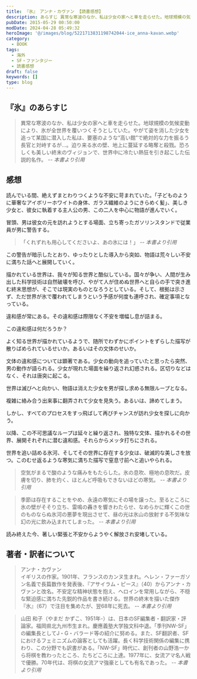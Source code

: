 ```yaml
---
title: 『氷』　アンナ・カヴァン 【読書感想】
description: あらすじ 異常な寒波のなか、私は少女の家へと車を走らせた。地球規模の気候変動により、氷が全世界を覆いつくそうとしていた。迫り来る氷の壁、地上に蔓延する略奪と殺戮。恐ろしくも美しい終末のヴィジョンで、世界中に冷たい熱狂を引き起こした伝説的名作。
pubDate: 2015-05-29 00:50:00
modDate: 2024-04-28 05:49:32
heroImage: '@/images/blog/5221713831198742044-ice_anna-kavan.webp'
category:
  - BOOK
tags:
  - 海外
  - SF・ファンタジー
  - 読書感想
draft: false
keywords: []
type: blog
---
```


## 『氷』のあらすじ

> 異常な寒波のなか、私は少女の家へと車を走らせた。地球規模の気候変動により、氷が全世界を覆いつくそうとしていた。やがて姿を消した少女を追って某国に潜入した私は、要塞のような“高い館”で絶対的な力を振るう長官と対峙するが…。迫り来る氷の壁、地上に蔓延する略奪と殺戮。恐ろしくも美しい終末のヴィジョンで、世界中に冷たい熱狂を引き起こした伝説的名作。 <cite>-- 本書より引用</cite>

## 感想

読んでいる間、絶えずまとわりつくような不安に苛まれていた。「子どものように華奢なアイボリーホワイトの身体、ガラス繊維のようにきらめく髪」、美しき少女と、彼女に執着する主人公の男、この二人を中心に物語が進んでいく。

冒頭、男は彼女の元を訪れようとする場面、立ち寄ったガソリンスタンドで従業員が男に警告する。

> 「くれずれも用心してくださいよ、あの氷には！」 <cite>-- 本書より引用</cite>

この警告が暗示したとおり、ゆったりとした導入から突如、物語は荒々しい不安に満ちた話へと展開していく。

描かれている世界は、我々が知る世界と酷似している。国々が争い、人間が生み出した科学技術は自然破壊を呼び、やがて人が住めぬ世界へと自らの手で突き進む終末思想が、そこでは現実のものとなろうとしている。そして、根拠は示さず、ただ世界が氷で覆われてしまうという予感が何度も連呼され、確定事項となっている。

違和感が常にある。その違和感は際限なく不安を増幅し息が詰まる。

この違和感は何だろうか？

よく知る世界が描かれているようで、随所でわずかにポイントをずらした描写が散りばめられているせいか。あるいはその文体のせいか。

文体の違和感については顕著である。少女の動向を追っていたと思ったら突然、男の動作が語られる。少女が現れた場面を繰り返され幻惑される。区切りなどはなく、それは唐突に起こる。

世界は滅びへと向かい、物語は消えた少女を男が探し求める無限ループとなる。

複雑に絡み合う出来事に翻弄されて少女を見失う。あるいは、諦めてしまう。

しかし、すべてのプロセスをすっ飛ばして再びチャンスが訪れ少女を探しに向かう。

以降、この不可思議なループは延々と繰り返され、独特な文体、描かれるその世界、展開それぞれに潜む違和感。それらからメッタ打ちにされる。

世界を追い詰める氷河、そしてその世界に存在する少女は、破滅的な美しさを放つ。このむせ返るような寒気に満ちた描写で窒息寸前へと追いやられる。

> 空気がまるで酸のような痛みをもたらした。氷の息吹、極地の息吹だ。皮膚を切り、肺を灼く、ほとんど呼吸もできないほどの寒気。 <cite>-- 本書より引用</cite>

> 季節は存在することをやめ、永遠の寒気にその場を譲った。至るところに氷の壁がそそり立ち、雷鳴の轟きを響きわたらせ、なめらかに輝くこの世のものならぬ氷河の悪夢を現出させて、昼の光は氷山の放射する不気味な幻の光に飲み込まれてしまった。 <cite>-- 本書より引用</cite>

読み終えた今、著しい緊張と不安からようやく解放され安堵している。

<div class='not-prose'>
  <div data-vc_mylinkbox_id='886766306'></div>
</div>

## 著者・訳者について

> アンナ・カヴァン<br />
> イギリスの作家。1901年、フランスのカンヌ生まれ。ヘレン・ファーガソン名義で長篇数作を発表後、『アサイラム・ピース』（40）からアンナ・カヴァンと改名。不安定な精神状態を抱え、ヘロインを常用しながら、不穏な緊迫感に満ちた先鋭的作品を書き続ける。世界の終末を描いた傑作『氷』（67）で注目を集めたが、翌68年に死去。 <cite>-- 本書より引用</cite>

> 山田 和子（やまだ かずこ、1951年-）は、日本のSF編集者・翻訳家・評論家。福岡県北九州市生まれ。慶應義塾大学独文科中退。「季刊NW-SF」の編集長としてJ・G・バラード等の紹介に努める。また、SF翻訳者、SFにおけるフェミニズムの論客としても活躍。長く科学技術関係の編集に携わり、この分野でも訳書がある。「NW-SF」時代に、創刊者の山野浩一から将棋を教わったところ、たちどころに上達。1977年に、女流アマ名人戦で優勝。70年代は、将棋の女流アマ強豪としても有名であった。 <cite>-- 本書より引用</cite>
